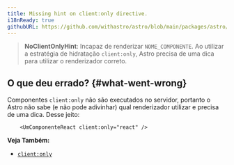 ```yaml
---
title: Missing hint on client:only directive.
i18nReady: true
githubURL: https://github.com/withastro/astro/blob/main/packages/astro/src/core/errors/errors-data.ts
---
```


> **NoClientOnlyHint**: Incapaz de renderizar `NOME_COMPONENTE`. Ao utilizar a estratégia de hidratação `client:only`, Astro precisa de uma dica para utilizar o renderizador correto.

## O que deu errado? \{#what-went-wrong\}

Componentes `client:only` não são executados no servidor, portanto o Astro não sabe (e não pode adivinhar) qual renderizador utilizar e precisa de uma dica. Desse jeito:

```astro
	<UmComponenteReact client:only="react" />
```

**Veja Também:**
-  [`client:only`](/pt-br/reference/directives-reference/#clientonly)

